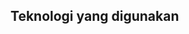 ## Teknologi yang digunakan 
<Cardgrid>
    <card
    subtitle = "Teknologi yang digunakan "
    title = "Bahasa Pemrograman"
    description = "PHP dan JAVASCRIPT untuk pengembangan backend"
    />
    <card
    subtitle = "Teknologi yang digunakan "
    title = "Framework"
    description = "bootstrap untuk styling dan responsif"
    />
    <card
    subtitle = "Teknologi yang digunakan "
    title = "Database"
    description = "MySQL untuk menyimpan data pengguna, produk, dan ulasan."
    />
    <card
    subtitle = "Teknologi yang digunakan "
    title = "Frontend"
    description = "HTML, CSS, dan JavaScript untuk membangun antarmuka pengguna yang responsif dan interaktif."
    />
</Cardgrid>